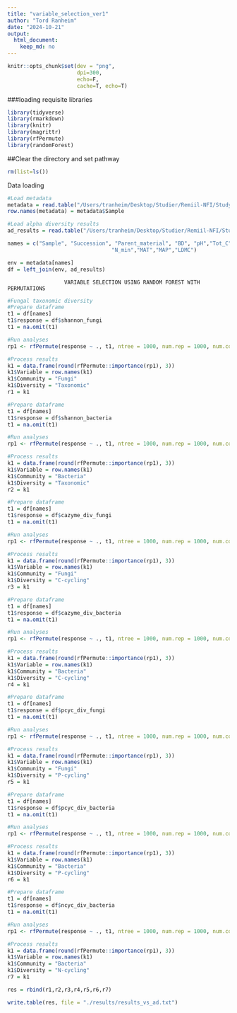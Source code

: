 ```yaml
---
title: "variable_selection_ver1"
author: "Tord Ranheim"
date: "2024-10-21"
output:
  html_document:
    keep_md: no
---
```


```r
knitr::opts_chunk$set(dev = "png",
                      dpi=300,
                      echo=F,
                      cache=T, echo=T)
```



###loading requisite libraries 
```r
library(tidyverse)
library(rmarkdown)
library(knitr)
library(magrittr)
library(rfPermute)
library(randomForest)
```


##Clear the directory and set pathway
```r
rm(list=ls())

```


Data loading
```r

#Load metadata
metadata = read.table("/Users/tranheim/Desktop/Studier/Remiil-NFI/Study 1/Processing/Metadata/Result/metadata.txt")
row.names(metadata) = metadata$Sample

#Load alpha diversity results
ad_results = read.table("/Users/tranheim/Desktop/Studier/Remiil-NFI/Study 1/Analyses/Revision/diversity/results/diversity_results.txt")

```


```r

names = c("Sample", "Succession", "Parent_material", "BD", "pH","Tot_C","Tot_N","C.N",
                                 "N_min","MAT","MAP","LDMC")

env = metadata[names]
df = left_join(env, ad_results)

```

                                  
                      VARIABLE SELECTION USING RANDOM FOREST WITH PERMUTATIONS
###################################################################################################

```r

#Fungal taxonomic diversity
#Prepare dataframe
t1 = df[names]
t1$response = df$shannon_fungi
t1 = na.omit(t1)

#Run analyses
rp1 <- rfPermute(response ~ ., t1, ntree = 1000, num.rep = 1000, num.cores = 10)

#Process results
k1 = data.frame(round(rfPermute::importance(rp1), 3))
k1$Variable = row.names(k1)
k1$Community = "Fungi"
k1$Diversity = "Taxonomic"
r1 = k1

```


```r

#Prepare dataframe
t1 = df[names]
t1$response = df$shannon_bacteria
t1 = na.omit(t1)

#Run analyses
rp1 <- rfPermute(response ~ ., t1, ntree = 1000, num.rep = 1000, num.cores = 10)

#Process results
k1 = data.frame(round(rfPermute::importance(rp1), 3))
k1$Variable = row.names(k1)
k1$Community = "Bacteria"
k1$Diversity = "Taxonomic"
r2 = k1

```


```r

#Prepare dataframe
t1 = df[names]
t1$response = df$cazyme_div_fungi
t1 = na.omit(t1)

#Run analyses
rp1 <- rfPermute(response ~ ., t1, ntree = 1000, num.rep = 1000, num.cores = 10)

#Process results
k1 = data.frame(round(rfPermute::importance(rp1), 3))
k1$Variable = row.names(k1)
k1$Community = "Fungi"
k1$Diversity = "C-cycling"
r3 = k1

```



```r

#Prepare dataframe
t1 = df[names]
t1$response = df$cazyme_div_bacteria
t1 = na.omit(t1)

#Run analyses
rp1 <- rfPermute(response ~ ., t1, ntree = 1000, num.rep = 1000, num.cores = 10)

#Process results
k1 = data.frame(round(rfPermute::importance(rp1), 3))
k1$Variable = row.names(k1)
k1$Community = "Bacteria"
k1$Diversity = "C-cycling"
r4 = k1

```


```r

#Prepare dataframe
t1 = df[names]
t1$response = df$pcyc_div_fungi
t1 = na.omit(t1)

#Run analyses
rp1 <- rfPermute(response ~ ., t1, ntree = 1000, num.rep = 1000, num.cores = 10)

#Process results
k1 = data.frame(round(rfPermute::importance(rp1), 3))
k1$Variable = row.names(k1)
k1$Community = "Fungi"
k1$Diversity = "P-cycling"
r5 = k1

```



```r

#Prepare dataframe
t1 = df[names]
t1$response = df$pcyc_div_bacteria
t1 = na.omit(t1)

#Run analyses
rp1 <- rfPermute(response ~ ., t1, ntree = 1000, num.rep = 1000, num.cores = 10)

#Process results
k1 = data.frame(round(rfPermute::importance(rp1), 3))
k1$Variable = row.names(k1)
k1$Community = "Bacteria"
k1$Diversity = "P-cycling"
r6 = k1

```


```r

#Prepare dataframe
t1 = df[names]
t1$response = df$ncyc_div_bacteria
t1 = na.omit(t1)

#Run analyses
rp1 <- rfPermute(response ~ ., t1, ntree = 1000, num.rep = 1000, num.cores = 10)

#Process results
k1 = data.frame(round(rfPermute::importance(rp1), 3))
k1$Variable = row.names(k1)
k1$Community = "Bacteria"
k1$Diversity = "N-cycling"
r7 = k1

```


```r

res = rbind(r1,r2,r3,r4,r5,r6,r7)

write.table(res, file = "./results/results_vs_ad.txt")

```







